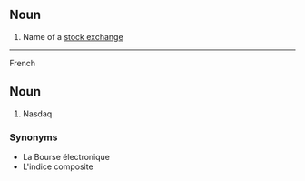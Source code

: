 ==Noun==

#Name of a [[stock exchange]] 

----
French

==Noun==

#Nasdaq

===Synonyms===

*La Bourse électronique
*L'indice composite